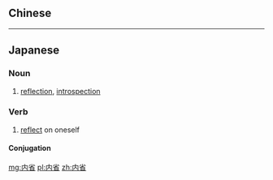 {{also|內省}}
==Chinese==
{{zh-see|內省}}

----

==Japanese==
{{ja-kanjitab|内|省}}

===Noun===
{{ja-noun|ないせい}}

# [[reflection#English-consideration|reflection]], [[introspection]]

===Verb===
{{ja-verb-suru|k|hira=ないせい|rom=naisei}}

# [[reflect#English-think seriously|reflect]] on oneself

====Conjugation====
{{ja-suru|内省|ないせい|naisei}}

[[mg:内省]]
[[pl:内省]]
[[zh:内省]]